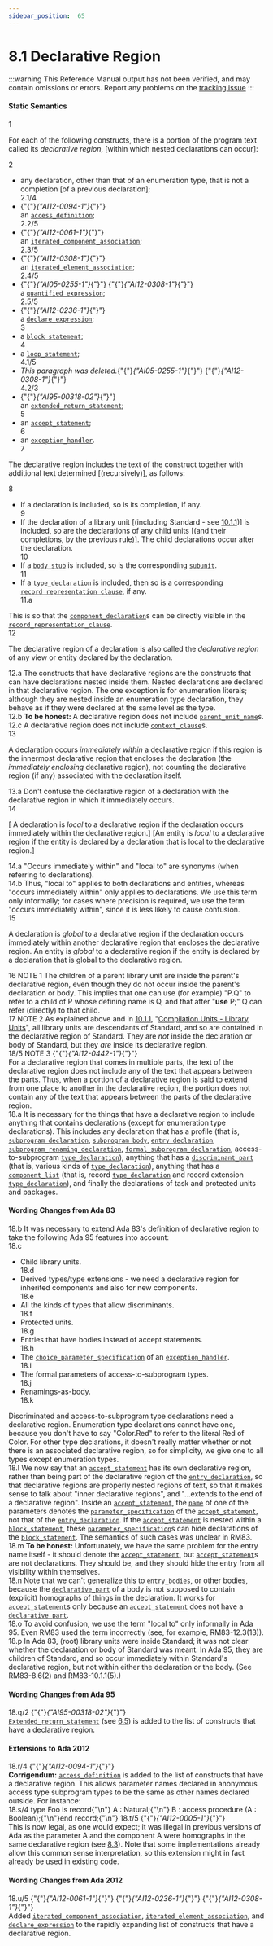 ```yaml
---
sidebar_position:  65
---
```


# 8.1 Declarative Region

:::warning
This Reference Manual output has not been verified,
and may contain omissions or errors.
Report any problems on the [tracking issue](https://github.com/ada-lang-io/ada-lang-io/issues/20)
:::



#### Static Semantics

<AnnotatedOnly>
<MarginText>
1
</MarginText>
</AnnotatedOnly>
<p>For each of the following constructs, there is a portion of the program text called its <em>declarative region</em>, [within which nested declarations can occur]: <br /></p>

<AnnotatedOnly>
<MarginText>
2
</MarginText>
</AnnotatedOnly>
<ul>
<li>any declaration, other than that of an enumeration type, that is not a completion [of a previous declaration];<br /></li>
<AnnotatedOnly>
<MarginText>
2.1/4
</MarginText>
</AnnotatedOnly>
<li>{"{"}<em>{"AI12-0094-1"}</em>{"}"} <br />an <code><a href="../AA-3/AA-3.10#S0084">access_definition</a></code>;<br /></li>
<AnnotatedOnly>
<MarginText>
2.2/5
</MarginText>
</AnnotatedOnly>
<li>{"{"}<em>{"AI12-0061-1"}</em>{"}"} <br />an <code><a href="../AA-4/AA-4.3#S0119">iterated_component_association</a></code>;<br /></li>
<AnnotatedOnly>
<MarginText>
2.3/5
</MarginText>
</AnnotatedOnly>
<li>{"{"}<em>{"AI12-0308-1"}</em>{"}"} <br />an <code><a href="../AA-4/AA-4.3#S0131">iterated_element_association</a></code>;<br /></li>
<AnnotatedOnly>
<MarginText>
2.4/5
</MarginText>
</AnnotatedOnly>
<li>{"{"}<em>{"AI05-0255-1"}</em>{"}"} {"{"}<em>{"AI12-0308-1"}</em>{"}"} <br />a <code><a href="../AA-4/AA-4.5#S0153">quantified_expression</a></code>;<br /></li>
<AnnotatedOnly>
<MarginText>
2.5/5
</MarginText>
</AnnotatedOnly>
<li>{"{"}<em>{"AI12-0236-1"}</em>{"}"} <br />a <code><a href="../AA-4/AA-4.5#S0156">declare_expression</a></code>;<br /></li>
<AnnotatedOnly>
<MarginText>
3
</MarginText>
</AnnotatedOnly>
<li>a <code><a href="../AA-5/AA-5.6#S0191">block_statement</a></code>;<br /></li>
<AnnotatedOnly>
<MarginText>
4
</MarginText>
</AnnotatedOnly>
<li>a <code><a href="../AA-5/AA-5.5#S0178">loop_statement</a></code>;<br /></li>
<AnnotatedOnly>
<MarginText>
4.1/5
</MarginText>
</AnnotatedOnly>
<li><em>This paragraph was deleted.</em>{"{"}<em>{"AI05-0255-1"}</em>{"}"} {"{"}<em>{"AI12-0308-1"}</em>{"}"} <br /></li>
<AnnotatedOnly>
<MarginText>
4.2/3
</MarginText>
</AnnotatedOnly>
<li>{"{"}<em>{"AI95-00318-02"}</em>{"}"} <br />an <code><a href="../AA-6/AA-6.5#S0225">extended_return_statement</a></code>;<br /></li>
<AnnotatedOnly>
<MarginText>
5
</MarginText>
</AnnotatedOnly>
<li>an <code><a href="../AA-9/AA-9.5#S0258">accept_statement</a></code>;<br /></li>
<AnnotatedOnly>
<MarginText>
6
</MarginText>
</AnnotatedOnly>
<li>an <code><a href="../AA-11/AA-11.2#S0305">exception_handler</a></code>. <br /></li>
<AnnotatedOnly>
<MarginText>
7
</MarginText>
</AnnotatedOnly>
</ul>
<p>The declarative region includes the text of the construct together with additional text determined [(recursively)], as follows: <br /></p>

<AnnotatedOnly>
<MarginText>
8
</MarginText>
</AnnotatedOnly>
<ul>
<li>If a declaration is included, so is its completion, if any.<br /></li>
<AnnotatedOnly>
<MarginText>
9
</MarginText>
</AnnotatedOnly>
<li>If the declaration of a library unit [(including Standard - see <a href="../AA-10/AA-10.1#Subclause_10.1.1">10.1.1</a>)] is included, so are the declarations of any child units [(and their completions, by the previous rule)]. The child declarations occur after the declaration.<br /></li>
<AnnotatedOnly>
<MarginText>
10
</MarginText>
</AnnotatedOnly>
<li>If a <code><a href="../AA-10/AA-10.1#S0297">body_stub</a></code> is included, so is the corresponding <code><a href="../AA-10/AA-10.1#S0302">subunit</a></code>.<br /></li>
<AnnotatedOnly>
<MarginText>
11
</MarginText>
</AnnotatedOnly>
<li>If a <code><a href="../AA-3/AA-3.2#S0023">type_declaration</a></code> is included, then so is a corresponding <code><a href="../AA-13/AA-13.5#S0352">record_representation_clause</a></code>, if any. <br /></li>
<AnnotatedOnly>
<MarginText>
11.a
</MarginText>
</AnnotatedOnly>
</ul>
<Admonition type="aarm" aarm="reason" title="Reason: ">
<strong></strong>This is so that the <code><a href="../AA-3/AA-3.8#S0070">component_declaration</a></code>s can be directly visible in the <code><a href="../AA-13/AA-13.5#S0352">record_representation_clause</a></code>. <br /></Admonition>

<AnnotatedOnly>
<MarginText>
12
</MarginText>
</AnnotatedOnly>
<p>The declarative region of a declaration is also called the <em>declarative region</em> of any view or entity declared by the declaration. <br /></p>

<AnnotatedOnly>
<MarginText>
12.a
</MarginText>
</AnnotatedOnly>
<Admonition type="aarm" aarm="reason" title="Reason: ">
<strong></strong>The constructs that have declarative regions are the constructs that can have declarations nested inside them. Nested declarations are declared in that declarative region. The one exception is for enumeration literals; although they are nested inside an enumeration type declaration, they behave as if they were declared at the same level as the type. <br /></Admonition>

<AnnotatedOnly>
<MarginText>
12.b
</MarginText>
</AnnotatedOnly>
<Admonition type="aarm" aarm="note" title="Note: ">
<strong>To be honest: </strong>A declarative region does not include <code><a href="../AA-10/AA-10.1#S0291">parent_unit_name</a></code>s. <br /></Admonition>

<AnnotatedOnly>
<MarginText>
12.c
</MarginText>
</AnnotatedOnly>
<Admonition type="aarm" aarm="ramification" title="Ramification: ">
<strong></strong>A declarative region does not include <code><a href="../AA-10/AA-10.1#S0292">context_clause</a></code>s. <br /></Admonition>

<AnnotatedOnly>
<MarginText>
13
</MarginText>
</AnnotatedOnly>
<p>A declaration occurs <em>immediately within</em> a declarative region if this region is the innermost declarative region that encloses the declaration (the <em>immediately enclosing</em> declarative region), not counting the declarative region (if any) associated with the declaration itself. <br /></p>

<AnnotatedOnly>
<MarginText>
13.a
</MarginText>
</AnnotatedOnly>
<Admonition type="aarm" aarm="discussion" title="Discussion: ">
<strong></strong>Don't confuse the declarative region of a declaration with the declarative region in which it immediately occurs. <br /></Admonition>

<AnnotatedOnly>
<MarginText>
14
</MarginText>
</AnnotatedOnly>
<p>[ A declaration is <em>local</em> to a declarative region if the declaration occurs immediately within the declarative region.] [An entity is <em>local</em> to a declarative region if the entity is declared by a declaration that is local to the declarative region.] <br /></p>

<AnnotatedOnly>
<MarginText>
14.a
</MarginText>
</AnnotatedOnly>
<Admonition type="aarm" aarm="ramification" title="Ramification: ">
<strong></strong>"Occurs immediately within" and "local to" are synonyms (when referring to declarations).<br /></Admonition>

<AnnotatedOnly>
<MarginText>
14.b
</MarginText>
</AnnotatedOnly>
<Admonition type="aarm" aarm="note" title="Note: ">
Thus, "local to" applies to both declarations and entities, whereas "occurs immediately within" only applies to declarations. We use this term only informally; for cases where precision is required, we use the term "occurs immediately within", since it is less likely to cause confusion. <br /></Admonition>

<AnnotatedOnly>
<MarginText>
15
</MarginText>
</AnnotatedOnly>
<p>A declaration is <em>global</em> to a declarative region if the declaration occurs immediately within another declarative region that encloses the declarative region. An entity is <em>global</em> to a declarative region if the entity is declared by a declaration that is global to the declarative region. <br /></p>

<AnnotatedOnly>
<MarginText>
16
</MarginText>
</AnnotatedOnly>
<Admonition type="aarm" aarm="note" title="Note: ">
NOTE 1   The children of a parent library unit are inside the parent's declarative region, even though they do not occur inside the parent's declaration or body. This implies that one can use (for example) "P.Q" to refer to a child of P whose defining name is Q, and that after "<strong>use</strong> P;" Q can refer (directly) to that child.<br /></Admonition>

<AnnotatedOnly>
<MarginText>
17
</MarginText>
</AnnotatedOnly>
<Admonition type="aarm" aarm="note" title="Note: ">
NOTE 2   As explained above and in <a href="../AA-10/AA-10.1#Subclause_10.1.1">10.1.1</a>, "<a href="../AA-10/AA-10.1#Subclause_10.1.1">Compilation Units - Library Units</a>", all library units are descendants of Standard, and so are contained in the declarative region of Standard. They are <em>not</em> inside the declaration or body of Standard, but they <em>are</em> inside its declarative region.<br /></Admonition>

<AnnotatedOnly>
<MarginText>
18/5
</MarginText>
</AnnotatedOnly>
<Admonition type="aarm" aarm="note" title="Note: ">
NOTE 3   {"{"}<em>{"AI12-0442-1"}</em>{"}"} <br />For a declarative region that comes in multiple parts, the text of the declarative region does not include any of the text that appears between the parts. Thus, when a portion of a declarative region is said to extend from one place to another in the declarative region, the portion does not contain any of the text that appears between the parts of the declarative region. <br /></Admonition>

<AnnotatedOnly>
<MarginText>
18.a
</MarginText>
</AnnotatedOnly>
<Admonition type="aarm" aarm="discussion" title="Discussion: ">
<strong></strong>It is necessary for the things that have a declarative region to include anything that contains declarations (except for enumeration type declarations). This includes any declaration that has a profile (that is, <code><a href="../AA-6/AA-6.1#S0195">subprogram_declaration</a></code>, <code><a href="../AA-6/AA-6.3#S0216">subprogram_body</a></code>, <code><a href="../AA-9/AA-9.5#S0257">entry_declaration</a></code>, <code><a href="../AA-8/AA-8.5#S0242">subprogram_renaming_declaration</a></code>, <code><a href="../AA-12/AA-12.6#S0335">formal_subprogram_declaration</a></code>, access-to-subprogram <code><a href="../AA-3/AA-3.2#S0023">type_declaration</a></code>), anything that has a <code><a href="../AA-3/AA-3.7#S0059">discriminant_part</a></code> (that is, various kinds of <code><a href="../AA-3/AA-3.2#S0023">type_declaration</a></code>), anything that has a <code><a href="../AA-3/AA-3.8#S0068">component_list</a></code> (that is, record <code><a href="../AA-3/AA-3.2#S0023">type_declaration</a></code> and record extension <code><a href="../AA-3/AA-3.2#S0023">type_declaration</a></code>), and finally the declarations of task and protected units and packages. <br /></Admonition>


#### Wording Changes from Ada 83

<AnnotatedOnly>
<MarginText>
18.b
</MarginText>
</AnnotatedOnly>
<Admonition type="aarm" aarm="note" title="Note: ">
It was necessary to extend Ada 83's definition of declarative region to take the following Ada 95 features into account: <br /></Admonition>

<AnnotatedOnly>
<MarginText>
18.c
</MarginText>
</AnnotatedOnly>
<ul>
<li>Child library units.<br /></li>
<AnnotatedOnly>
<MarginText>
18.d
</MarginText>
</AnnotatedOnly>
<li>Derived types/type extensions - we need a declarative region for inherited components and also for new components.<br /></li>
<AnnotatedOnly>
<MarginText>
18.e
</MarginText>
</AnnotatedOnly>
<li>All the kinds of types that allow discriminants.<br /></li>
<AnnotatedOnly>
<MarginText>
18.f
</MarginText>
</AnnotatedOnly>
<li>Protected units.<br /></li>
<AnnotatedOnly>
<MarginText>
18.g
</MarginText>
</AnnotatedOnly>
<li>Entries that have bodies instead of accept statements.<br /></li>
<AnnotatedOnly>
<MarginText>
18.h
</MarginText>
</AnnotatedOnly>
<li>The <code><a href="../AA-11/AA-11.2#S0306">choice_parameter_specification</a></code> of an <code><a href="../AA-11/AA-11.2#S0305">exception_handler</a></code>.<br /></li>
<AnnotatedOnly>
<MarginText>
18.i
</MarginText>
</AnnotatedOnly>
<li>The formal parameters of access-to-subprogram types.<br /></li>
<AnnotatedOnly>
<MarginText>
18.j
</MarginText>
</AnnotatedOnly>
<li>Renamings-as-body. <br /></li>
<AnnotatedOnly>
<MarginText>
18.k
</MarginText>
</AnnotatedOnly>
</ul>
<Admonition type="aarm" aarm="note" title="Note: ">
Discriminated and access-to-subprogram type declarations need a declarative region. Enumeration type declarations cannot have one, because you don't have to say "Color.Red" to refer to the literal Red of Color. For other type declarations, it doesn't really matter whether or not there is an associated declarative region, so for simplicity, we give one to all types except enumeration types.<br /></Admonition>

<AnnotatedOnly>
<MarginText>
18.l
</MarginText>
</AnnotatedOnly>
<Admonition type="aarm" aarm="note" title="Note: ">
We now say that an <code><a href="../AA-9/AA-9.5#S0258">accept_statement</a></code> has its own declarative region, rather than being part of the declarative region of the <code><a href="../AA-9/AA-9.5#S0257">entry_declaration</a></code>, so that declarative regions are properly nested regions of text, so that it makes sense to talk about "inner declarative regions", and "...extends to the end of a declarative region". Inside an <code><a href="../AA-9/AA-9.5#S0258">accept_statement</a></code>, the <code><a href="../AA-4/AA-4.1#S0091">name</a></code> of one of the parameters denotes the <code><a href="../AA-6/AA-6.1#S0207">parameter_specification</a></code> of the <code><a href="../AA-9/AA-9.5#S0258">accept_statement</a></code>, not that of the <code><a href="../AA-9/AA-9.5#S0257">entry_declaration</a></code>. If the <code><a href="../AA-9/AA-9.5#S0258">accept_statement</a></code> is nested within a <code><a href="../AA-5/AA-5.6#S0191">block_statement</a></code>, these <code><a href="../AA-6/AA-6.1#S0207">parameter_specification</a></code>s can hide declarations of the <code><a href="../AA-5/AA-5.6#S0191">block_statement</a></code>. The semantics of such cases was unclear in RM83. <br /></Admonition>

<AnnotatedOnly>
<MarginText>
18.m
</MarginText>
</AnnotatedOnly>
<Admonition type="aarm" aarm="note" title="Note: ">
<strong>To be honest: </strong>Unfortunately, we have the same problem for the entry name itself - it should denote the <code><a href="../AA-9/AA-9.5#S0258">accept_statement</a></code>, but <code><a href="../AA-9/AA-9.5#S0258">accept_statement</a></code>s are not declarations. They should be, and they should hide the entry from all visibility within themselves. <br /></Admonition>

<AnnotatedOnly>
<MarginText>
18.n
</MarginText>
</AnnotatedOnly>
<Admonition type="aarm" aarm="note" title="Note: ">
Note that we can't generalize this to <code>entry_bodies</code>, or other bodies, because the <code><a href="../AA-3/AA-3.11#S0086">declarative_part</a></code> of a body is not supposed to contain (explicit) homographs of things in the declaration. It works for <code><a href="../AA-9/AA-9.5#S0258">accept_statement</a></code>s only because an <code><a href="../AA-9/AA-9.5#S0258">accept_statement</a></code> does not have a <code><a href="../AA-3/AA-3.11#S0086">declarative_part</a></code>.<br /></Admonition>

<AnnotatedOnly>
<MarginText>
18.o
</MarginText>
</AnnotatedOnly>
<Admonition type="aarm" aarm="note" title="Note: ">
To avoid confusion, we use the term "local to" only informally in Ada 95. Even RM83 used the term incorrectly (see, for example, RM83-12.3(13)).<br /></Admonition>

<AnnotatedOnly>
<MarginText>
18.p
</MarginText>
</AnnotatedOnly>
<Admonition type="aarm" aarm="note" title="Note: ">
In Ada 83, (root) library units were inside Standard; it was not clear whether the declaration or body of Standard was meant. In Ada 95, they are children of Standard, and so occur immediately within Standard's declarative region, but not within either the declaration or the body. (See RM83-8.6(2) and RM83-10.1.1(5).) <br /></Admonition>


#### Wording Changes from Ada 95

<AnnotatedOnly>
<MarginText>
18.q/2
</MarginText>
</AnnotatedOnly>
<Admonition type="aarm" aarm="note" title="Note: ">
{"{"}<em>{"AI95-00318-02"}</em>{"}"} <br /><code><a href="../AA-6/AA-6.5#S0225">Extended_return_statement</a></code> (see <a href="../AA-6/AA-6.5">6.5</a>) is added to the list of constructs that have a declarative region. <br /></Admonition>


#### Extensions to Ada 2012

<AnnotatedOnly>
<MarginText>
18.r/4
</MarginText>
</AnnotatedOnly>
<Admonition type="aarm" aarm="note" title="Note: ">
{"{"}<em>{"AI12-0094-1"}</em>{"}"} <strong><br />Corrigendum:</strong> <code><a href="../AA-3/AA-3.10#S0084">access_definition</a></code> is added to the list of constructs that have a declarative region. This allows parameter names declared in anonymous access type subprogram types to be the same as other names declared outside. For instance: <br /></Admonition>

<AnnotatedOnly>
<MarginText>
18.s/4
</MarginText>
</AnnotatedOnly>
<CodeBlock language="ada">
type Foo is record{"\n"}   A : Natural;{"\n"}   B : access procedure (A : Boolean);{"\n"}end record;{"\n"}
<AnnotatedOnly>
<MarginText>
18.t/5
</MarginText>
</AnnotatedOnly>

</CodeBlock>
<Admonition type="aarm" aarm="note" title="Note: ">
{"{"}<em>{"AI12-0005-1"}</em>{"}"} <br />This is now legal, as one would expect; it was illegal in previous versions of Ada as the parameter A and the component A were homographs in the same declarative region (see <a href="../AA-8/AA-8.3">8.3</a>). Note that some implementations already allow this common sense interpretation, so this extension might in fact already be used in existing code. <br /></Admonition>


#### Wording Changes from Ada 2012

<AnnotatedOnly>
<MarginText>
18.u/5
</MarginText>
</AnnotatedOnly>
<Admonition type="aarm" aarm="note" title="Note: ">
{"{"}<em>{"AI12-0061-1"}</em>{"}"} {"{"}<em>{"AI12-0236-1"}</em>{"}"} {"{"}<em>{"AI12-0308-1"}</em>{"}"} <br />Added <code><a href="../AA-4/AA-4.3#S0119">iterated_component_association</a></code>, <code><a href="../AA-4/AA-4.3#S0131">iterated_element_association</a></code>, and <code><a href="../AA-4/AA-4.5#S0156">declare_expression</a></code> to the rapidly expanding list of constructs that have a declarative region. <br /></Admonition>

